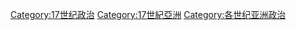 [[Category:17世纪政治|Category:17世纪政治]]
[[Category:17世紀亞洲|Category:17世紀亞洲]]
[[Category:各世纪亚洲政治|Category:各世纪亚洲政治]]